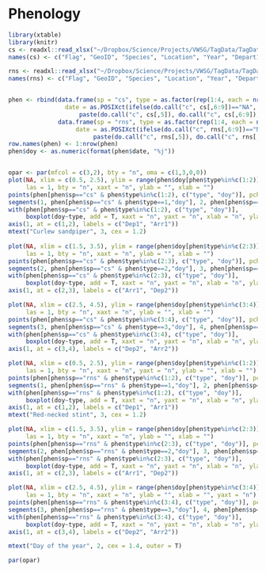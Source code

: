 # Phenology {#phen}

```r

library(xtable)
library(knitr)
cs <- readxl::read_xlsx("~/Dropbox/Science/Projects/VWSG/TagData/TagData_CurSand.xlsx", sheet = "Analyses")[,c("Flag", "GeoID", "Species", "Location", "Year", "Departure1", "Arrival1", "Departure2", "Arrival2")]
names(cs) <- c("Flag", "GeoID", "Species", "Location", "Year", "Depart1", "Arrival1", "Depart2", "Arrival2")

rns <- readxl::read_xlsx("~/Dropbox/Science/Projects/VWSG/TagData/TagData_RNS.xlsx", sheet = "Analyses")[,c("Flag", "GeoID", "Species", "Location", "Year", "Departure1", "Arrival1", "Departure2", "Arrival2")]
names(rns) <- c("Flag", "GeoID", "Species", "Location", "Year", "Depart1", "Arrival1", "Depart2", "Arrival2")


phen <- rbind(data.frame(sp = "cs", type = as.factor(rep(1:4, each = nrow(cs))), id = rep(1:nrow(cs), 4), 
                date = as.POSIXct(ifelse(do.call("c", cs[,6:9])=="NA", NA, 
                    paste(do.call("c", cs[,5]), do.call("c", cs[,6:9]), sep = "-")), tz = "GMT")),   
              data.frame(sp = "rns", type = as.factor(rep(1:4, each = nrow(rns))), id = rep(1:nrow(rns), 4),  
                   date = as.POSIXct(ifelse(do.call("c", rns[,6:9])=="NA", NA, 
                        paste(do.call("c", rns[,5]), do.call("c", rns[,6:9]), sep = "-")), tz = "GMT")))
row.names(phen) <- 1:nrow(phen)
phen$doy <- as.numeric(format(phen$date, "%j"))


opar <- par(mfcol = c(3,2), bty = "n", oma = c(1,3,0,0))
plot(NA, xlim = c(0.5, 2.5), ylim = range(phen$doy[phen$type%in%c(1:2)], na.rm = T), 
     las = 1, bty = "n", xaxt = "n", ylab = "", xlab = "")
points(phen[phen$sp=="cs" & phen$type%in%c(1:2), c("type", "doy")], pch = 16, col = "grey60")
segments(1, phen[phen$sp=="cs" & phen$type==1,"doy"], 2, phen[phen$sp=="cs" & phen$type==2,"doy"], col = "grey60")
with(phen[phen$sp=="cs" & phen$type%in%c(1:2), c("type", "doy")], 
     boxplot(doy~type, add = T, xaxt = "n", yaxt = "n", xlab = "n", ylab = "n", col = "transparent"))
axis(1, at = c(1,2), labels = c("Dep1", "Arr1"))
mtext("Curlew sandpiper", 3, cex = 1.2)
     
plot(NA, xlim = c(1.5, 3.5), ylim = range(phen$doy[phen$type%in%c(2:3)], na.rm = T), 
     las = 1, bty = "n", xaxt = "n", ylab = "", xlab = "")
points(phen[phen$sp=="cs" & phen$type%in%c(2:3), c("type", "doy")], pch = 16, col = "grey60")
segments(2, phen[phen$sp=="cs" & phen$type==2,"doy"], 3, phen[phen$sp=="cs" & phen$type==3,"doy"], col = "grey60")
with(phen[phen$sp=="cs" & phen$type%in%c(2:3), c("type", "doy")], 
     boxplot(doy~type, add = T, xaxt = "n", yaxt = "n", xlab = "n", ylab = "n", col = "transparent"))
axis(1, at = c(2,3), labels = c("Arr1", "Dep2"))

plot(NA, xlim = c(2.5, 4.5), ylim = range(phen$doy[phen$type%in%c(3:4)], na.rm = T), 
     las = 1, bty = "n", xaxt = "n", ylab = "", xlab = "")
points(phen[phen$sp=="cs" & phen$type%in%c(3:4), c("type", "doy")], pch = 16, col = "grey60")
segments(3, phen[phen$sp=="cs" & phen$type==3,"doy"], 4, phen[phen$sp=="cs" & phen$type==4,"doy"], col = "grey60")
with(phen[phen$sp=="cs" & phen$type%in%c(3:4), c("type", "doy")], 
     boxplot(doy~type, add = T, xaxt = "n", yaxt = "n", xlab = "n", ylab = "n", col = "transparent"))
axis(1, at = c(3,4), labels = c("Dep2", "Arr2"))

plot(NA, xlim = c(0.5, 2.5), ylim = range(phen$doy[phen$type%in%c(1:2)], na.rm = T), 
     las = 1, bty = "n", xaxt = "n", yaxt = "n", ylab = "", xlab = "")
points(phen[phen$sp=="rns" & phen$type%in%c(1:2), c("type", "doy")], pch = 16, col = "grey60")
segments(1, phen[phen$sp=="rns" & phen$type==1,"doy"], 2, phen[phen$sp=="rns" & phen$type==2,"doy"], col = "grey60")
with(phen[phen$sp=="rns" & phen$type%in%c(1:2), c("type", "doy")], 
     boxplot(doy~type, add = T, xaxt = "n", yaxt = "n", xlab = "n", ylab = "n", col = "transparent"))
axis(1, at = c(1,2), labels = c("Dep1", "Arr1"))
mtext("Red-necked stint", 3, cex = 1.2)

plot(NA, xlim = c(1.5, 3.5), ylim = range(phen$doy[phen$type%in%c(2:3)], na.rm = T), 
     las = 1, bty = "n", xaxt = "n", ylab = "", xlab = "")
points(phen[phen$sp=="rns" & phen$type%in%c(2:3), c("type", "doy")], pch = 16, col = "grey60")
segments(2, phen[phen$sp=="rns" & phen$type==2,"doy"], 3, phen[phen$sp=="rns" & phen$type==3,"doy"], col = "grey60")
with(phen[phen$sp=="rns" & phen$type%in%c(2:3), c("type", "doy")], 
     boxplot(doy~type, add = T, xaxt = "n", yaxt = "n", xlab = "n", ylab = "n", col = "transparent"))
axis(1, at = c(2,3), labels = c("Arr1", "Dep2"))

plot(NA, xlim = c(2.5, 4.5), ylim = range(phen$doy[phen$type%in%c(3:4)], na.rm = T), 
     las = 1, bty = "n", xaxt = "n", ylab = "", xlab = "", yaxt = "n")
points(phen[phen$sp=="rns" & phen$type%in%c(3:4), c("type", "doy")], pch = 16, col = "grey60")
segments(3, phen[phen$sp=="rns" & phen$type==3,"doy"], 4, phen[phen$sp=="rns" & phen$type==4,"doy"], col = "grey60")
with(phen[phen$sp=="rns" & phen$type%in%c(3:4), c("type", "doy")], 
     boxplot(doy~type, add = T, xaxt = "n", yaxt = "n", xlab = "n", ylab = "n", col = "transparent"))
axis(1, at = c(3,4), labels = c("Dep2", "Arr2"))

mtext("Day of the year", 2, cex = 1.4, outer = T)

par(opar)
```
